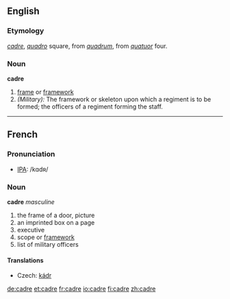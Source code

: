 {{wikipediapar|Cadre}}

==English==

===Etymology===
{{F.}} ''[[#French|cadre]]'', {{It.}} ''[[quadro]]'' square, from {{L.}} ''[[quadrum]]'', from ''[[quatuor]]'' four.

===Noun===
'''cadre'''
# [[frame]] or [[framework]]
# ''(Military):'' The framework or skeleton upon which a regiment is to be formed; the officers of a regiment forming the staff.

----

==French==
===Pronunciation===
*[[International Phonetic Alphabet|IPA]]: /kɑdʀ/

===Noun===
'''cadre''' ''masculine''
# the frame of a door, picture
# an imprinted box on a page
# executive
# scope or [[framework]]
# list of military officers

====Translations====
* Czech: [[kádr]]

[[de:cadre]]
[[et:cadre]]
[[fr:cadre]]
[[io:cadre]]
[[fi:cadre]]
[[zh:cadre]]